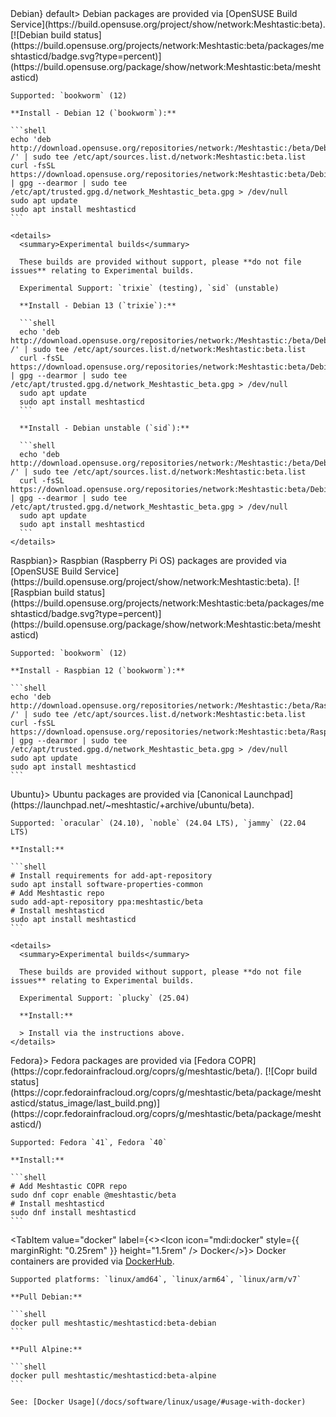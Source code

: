 
<Tabs groupId="operating-systems" queryString="os">
  <TabItem value="debian" label={<><Icon icon="mdi:debian" style={{ marginRight: "0.25rem" }} height="1.5rem" /> Debian</>} default>
    Debian packages are provided via [OpenSUSE Build Service](https://build.opensuse.org/project/show/network:Meshtastic:beta).
     [![Debian build status](https://build.opensuse.org/projects/network:Meshtastic:beta/packages/meshtasticd/badge.svg?type=percent)](https://build.opensuse.org/package/show/network:Meshtastic:beta/meshtasticd)

    Supported: `bookworm` (12)

    **Install - Debian 12 (`bookworm`):**

    ```shell
    echo 'deb http://download.opensuse.org/repositories/network:/Meshtastic:/beta/Debian_12/ /' | sudo tee /etc/apt/sources.list.d/network:Meshtastic:beta.list
    curl -fsSL https://download.opensuse.org/repositories/network:Meshtastic:beta/Debian_12/Release.key | gpg --dearmor | sudo tee /etc/apt/trusted.gpg.d/network_Meshtastic_beta.gpg > /dev/null
    sudo apt update
    sudo apt install meshtasticd
    ```

    <details>
      <summary>Experimental builds</summary>

      These builds are provided without support, please **do not file issues** relating to Experimental builds.

      Experimental Support: `trixie` (testing), `sid` (unstable)

      **Install - Debian 13 (`trixie`):**

      ```shell
      echo 'deb http://download.opensuse.org/repositories/network:/Meshtastic:/beta/Debian_Testing/ /' | sudo tee /etc/apt/sources.list.d/network:Meshtastic:beta.list
      curl -fsSL https://download.opensuse.org/repositories/network:Meshtastic:beta/Debian_Testing/Release.key | gpg --dearmor | sudo tee /etc/apt/trusted.gpg.d/network_Meshtastic_beta.gpg > /dev/null
      sudo apt update
      sudo apt install meshtasticd
      ```

      **Install - Debian unstable (`sid`):**

      ```shell
      echo 'deb http://download.opensuse.org/repositories/network:/Meshtastic:/beta/Debian_Unstable/ /' | sudo tee /etc/apt/sources.list.d/network:Meshtastic:beta.list
      curl -fsSL https://download.opensuse.org/repositories/network:Meshtastic:beta/Debian_Unstable/Release.key | gpg --dearmor | sudo tee /etc/apt/trusted.gpg.d/network_Meshtastic_beta.gpg > /dev/null
      sudo apt update
      sudo apt install meshtasticd
      ```
    </details>

  </TabItem>
  <TabItem value="raspbian" label={<><Icon icon="cib:raspberry-pi" style={{ marginRight: "0.25rem" }} height="1.5rem" /> Raspbian</>}>
    Raspbian (Raspberry Pi OS) packages are provided via [OpenSUSE Build Service](https://build.opensuse.org/project/show/network:Meshtastic:beta).
     [![Raspbian build status](https://build.opensuse.org/projects/network:Meshtastic:beta/packages/meshtasticd/badge.svg?type=percent)](https://build.opensuse.org/package/show/network:Meshtastic:beta/meshtasticd)

    Supported: `bookworm` (12)

    **Install - Raspbian 12 (`bookworm`):**

    ```shell
    echo 'deb http://download.opensuse.org/repositories/network:/Meshtastic:/beta/Raspbian_12/ /' | sudo tee /etc/apt/sources.list.d/network:Meshtastic:beta.list
    curl -fsSL https://download.opensuse.org/repositories/network:Meshtastic:beta/Raspbian_12/Release.key | gpg --dearmor | sudo tee /etc/apt/trusted.gpg.d/network_Meshtastic_beta.gpg > /dev/null
    sudo apt update
    sudo apt install meshtasticd
    ```

  </TabItem>
  <TabItem value="ubuntu" label={<><Icon icon="mdi:ubuntu" style={{ marginRight: "0.25rem" }} height="1.5rem" /> Ubuntu</>}>
    Ubuntu packages are provided via [Canonical Launchpad](https://launchpad.net/~meshtastic/+archive/ubuntu/beta).

    Supported: `oracular` (24.10), `noble` (24.04 LTS), `jammy` (22.04 LTS)

    **Install:**

    ```shell
    # Install requirements for add-apt-repository
    sudo apt install software-properties-common
    # Add Meshtastic repo
    sudo add-apt-repository ppa:meshtastic/beta
    # Install meshtasticd
    sudo apt install meshtasticd
    ```

    <details>
      <summary>Experimental builds</summary>

      These builds are provided without support, please **do not file issues** relating to Experimental builds.

      Experimental Support: `plucky` (25.04)

      **Install:**

      > Install via the instructions above.
    </details>

  </TabItem>
  <TabItem value="fedora" label={<><Icon icon="mdi:fedora" style={{ marginRight: "0.25rem" }} height="1.5rem" /> Fedora</>}>
    Fedora packages are provided via [Fedora COPR](https://copr.fedorainfracloud.org/coprs/g/meshtastic/beta/).
     [![Copr build status](https://copr.fedorainfracloud.org/coprs/g/meshtastic/beta/package/meshtasticd/status_image/last_build.png)](https://copr.fedorainfracloud.org/coprs/g/meshtastic/beta/package/meshtasticd/)

    Supported: Fedora `41`, Fedora `40`

    **Install:**

    ```shell
    # Add Meshtastic COPR repo
    sudo dnf copr enable @meshtastic/beta
    # Install meshtasticd
    sudo dnf install meshtasticd
    ```

  </TabItem>

  <TabItem value="docker" label={<><Icon icon="mdi:docker" style={{ marginRight: "0.25rem" }} height="1.5rem" /> Docker</>}>
    Docker containers are provided via [DockerHub](https://hub.docker.com/r/meshtastic/meshtasticd).

    Supported platforms: `linux/amd64`, `linux/arm64`, `linux/arm/v7`

    **Pull Debian:**

    ```shell
    docker pull meshtastic/meshtasticd:beta-debian
    ```

    **Pull Alpine:**

    ```shell
    docker pull meshtastic/meshtasticd:beta-alpine
    ```

    See: [Docker Usage](/docs/software/linux/usage/#usage-with-docker)

  </TabItem>
</Tabs>
